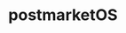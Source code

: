 ---
title: postmarketOS
sort_order: 900
section: User
homeserver: postmarketos.org
main_room: "#main:postmarketos.org"
rooms:
  - "#porting:postmarketos.org"
  - "#devel:postmarketos.org"
  - "#mainline:postmarketos.org"
  - "#lowlevel:postmarketos.org"
  - "#osk-sdl-dev:postmarketos.org"
  - "#offtopic:postmarketos.org"
---